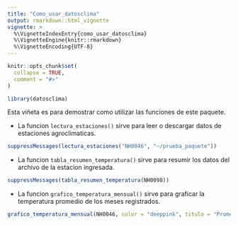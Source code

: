 ```yaml
---
title: "Como_usar_datosclima"
output: rmarkdown::html_vignette
vignette: >
  %\VignetteIndexEntry{como_usar_datosclima}
  %\VignetteEngine{knitr::rmarkdown}
  %\VignetteEncoding{UTF-8}
---
```


```r
knitr::opts_chunk$set(
  collapse = TRUE,
  comment = "#>"
)
```

```r
library(datosclima)
```

Esta viñeta es para demostrar como utilizar las funciones de este paquete.

-   La funcion `lectura_estaciones()` sirve para leer o descargar datos de estaciones agroclimaticas.

```r
suppressMessages(lectura_estaciones("NH0046", "~/prueba_paquete"))

```

-   La funcion `tabla_resumen_temperatura()` sirve para resumir los datos del archivo de la estacion ingresada.

```r
suppressMessages(tabla_resumen_temperatura(NH0098))

```

-   La funcion `grafico_temperatura_mensual()` sirve para graficar la temperatura promedio de los meses registrados.

```r
grafico_temperatura_mensual(NH0046, color = "deeppink", titulo = "Promedio de Temperaturas")
```
